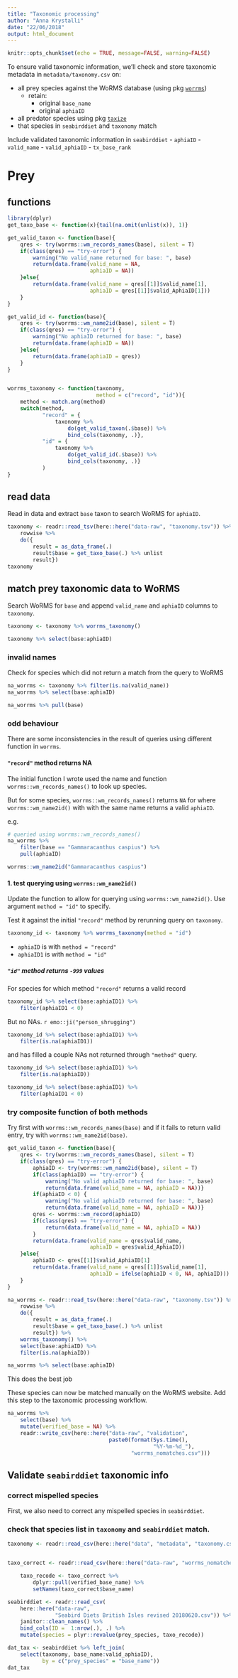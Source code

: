 ```yaml
---
title: "Taxonomic processing"
author: "Anna Krystalli"
date: "22/06/2018"
output: html_document
---
```



```r
knitr::opts_chunk$set(echo = TRUE, message=FALSE, warning=FALSE)
```

To ensure valid taxonomic information, we'll check and store taxonomic metadata in `metadata/taxonomy.csv` on:

- all prey species against the WoRMS database (using pkg [`worrms`](https://github.com/ropensci/worrms))
    - retain:
        + original `base_name`
        + original `aphiaID`
- all predator species using pkg [`taxize`](https://github.com/ropensci/taxize)
- that species in `seabirddiet` and `taxonomy` match

Include validated taxonomic information in `seabirddiet`
- `aphiaID`
- `valid_name`
- `valid_aphiaID`
- `tx_base_rank`


# Prey

## functions

```r
library(dplyr)
get_taxo_base <- function(x){tail(na.omit(unlist(x)), 1)}

get_valid_taxon <- function(base){
    qres <- try(worrms::wm_records_names(base), silent = T)
    if(class(qres) == "try-error") {
        warning("No valid_name returned for base: ", base)
        return(data.frame(valid_name = NA, 
                          aphiaID = NA))
    }else{
        return(data.frame(valid_name = qres[[1]]$valid_name[1], 
                          aphiaID = qres[[1]]$valid_AphiaID[1]))
    }
}

get_valid_id <- function(base){
    qres <- try(worrms::wm_name2id(base), silent = T)
    if(class(qres) == "try-error") {
        warning("No aphiaID returned for base: ", base)
        return(data.frame(aphiaID = NA))
    }else{
        return(data.frame(aphiaID = qres))
    }
}


worrms_taxonomy <- function(taxonomy, 
                            method = c("record", "id")){
    method <- match.arg(method)
    switch(method,
           "record" = {
               taxonomy %>% 
                   do(get_valid_taxon(.$base)) %>% 
                   bind_cols(taxonomy, .)},
           "id" = {
               taxonomy %>% 
                   do(get_valid_id(.$base)) %>% 
                   bind_cols(taxonomy, .)}
           )
}
```


## read data

Read in data and extract `base` taxon to search WoRMS for `aphiaID`.
```r
taxonomy <- readr::read_tsv(here::here("data-raw", "taxonomy.tsv")) %>%
    rowwise %>% 
    do({
        result = as_data_frame(.)
        result$base = get_taxo_base(.) %>% unlist
        result}) 
taxonomy

```

## match prey taxonomic data to WoRMS

Search WoRMS for `base` and append `valid_name` and `aphiaID` columns to `taxonomy`.

```r
taxonomy <- taxonomy %>% worrms_taxonomy()
```

```r

taxonomy %>% select(base:aphiaID)
```

### invalid names

Check for species which did not return a match from the query to WoRMS

```r
na_worrms <- taxonomy %>% filter(is.na(valid_name)) 
na_worrms %>% select(base:aphiaID)
```

```r
na_worrms %>% pull(base)
```

### odd behaviour

There are some inconsistencies in the result of queries using different function in `worrms`.

#### `"record"` method returns NA 

The initial function I wrote used the name and function `worrms::wm_records_names()` to look up species.

But for some species, `worrms::wm_records_names()`  returns `NA` for where `worrms::wm_name2id()` with with the same name returns a valid `aphiaID`.

e.g.

```r
# queried using worrms::wm_records_names()
na_worrms %>% 
    filter(base == "Gammaracanthus caspius") %>%
    pull(aphiaID)
```


```r
worrms::wm_name2id("Gammaracanthus caspius")
```

#### 1. test querying using `worrms::wm_name2id()`

Update the function to allow for querying using `worrms::wm_name2id()`. Use argument `method = "id"` to specify.

Test it against the initial `"record"` method by rerunning query on `taxonomy`.

```r
taxonomy_id <- taxonomy %>% worrms_taxonomy(method = "id")
```

- `aphiaID` is with `method = "record"`
- `aphiaID1` is with `method = "id"`

##### `"id"` method returns `-999` values

For species for which method `"record"` returns a valid record

```r
taxonomy_id %>% select(base:aphiaID1) %>%
    filter(aphiaID1 < 0)
```

But no NAs. `r emo::ji("person_shrugging")`

```r
taxonomy_id %>% select(base:aphiaID1) %>%
    filter(is.na(aphiaID1))
```

and has filled a couple NAs not returned through `"method"` query.

```r
taxonomy_id %>% select(base:aphiaID1) %>%
    filter(is.na(aphiaID))
```

```r
taxonomy_id %>% select(base:aphiaID1) %>%
    filter(aphiaID1 < 0)
```

### try composite function of both methods

Try first with `worrms::wm_records_names(base)` and if it fails to return valid entry, try with `worrms::wm_name2id(base)`.

```r
get_valid_taxon <- function(base){
    qres <- try(worrms::wm_records_names(base), silent = T)
    if(class(qres) == "try-error") {
        aphiaID <- try(worrms::wm_name2id(base), silent = T)
        if(class(aphiaID) == "try-error") {
            warning("No valid aphiaID returned for base: ", base)
            return(data.frame(valid_name = NA, aphiaID = NA))}
        if(aphiaID < 0) {
            warning("No valid aphiaID returned for base: ", base)
            return(data.frame(valid_name = NA, aphiaID = NA))}
        qres <- worrms::wm_record(aphiaID)
        if(class(qres) == "try-error") {
            return(data.frame(valid_name = NA, aphiaID = NA))
        }
        return(data.frame(valid_name = qres$valid_name, 
                          aphiaID = qres$valid_AphiaID))
    }else{
        aphiaID <- qres[[1]]$valid_AphiaID[1]
        return(data.frame(valid_name = qres[[1]]$valid_name[1], 
                          aphiaID = ifelse(aphiaID < 0, NA, aphiaID)))
    }
}

```

```r
na_worrms <- readr::read_tsv(here::here("data-raw", "taxonomy.tsv")) %>%
    rowwise %>% 
    do({
        result = as_data_frame(.)
        result$base = get_taxo_base(.) %>% unlist
        result}) %>% 
    worrms_taxonomy() %>% 
    select(base:aphiaID) %>% 
    filter(is.na(aphiaID))
```

```r
na_worrms %>% select(base:aphiaID)
```

This does the best job

These species can now be matched manually on the WoRMS website. Add this step to the taxonomic processing workflow. 

```r
na_worrms %>% 
    select(base) %>% 
    mutate(verified_base = NA) %>%
    readr::write_csv(here::here("data-raw", "validation", 
                                paste0(format(Sys.time(), 
                                              "%Y-%m-%d_"),
                                       "worrms_nomatches.csv")))
```



## Validate `seabirddiet` taxonomic info


### correct mispelled species

First, we also need to correct any mispelled species in `seabirddiet`.

### check that species list in `taxonomy` and `seabirddiet` match.

```r
taxonomy <- readr::read_csv(here::here("data", "metadata", "taxonomy.csv"))


taxo_correct <- readr::read_csv(here::here("data-raw", "worrms_nomatches_verified.csv"))

    taxo_recode <- taxo_correct %>% 
        dplyr::pull(verified_base_name) %>% 
        setNames(taxo_correct$base_name)

seabirddiet <- readr::read_csv(
    here::here("data-raw", 
               "Seabird Diets British Isles revised 20180620.csv")) %>% 
    janitor::clean_names() %>%
    bind_cols(ID =  1:nrow(.), .) %>% 
    mutate(species = plyr::revalue(prey_species, taxo_recode))


```

```r
dat_tax <- seabirddiet %>% left_join(
    select(taxonomy, base_name:valid_aphiaID),
           by = c("prey_species" = "base_name")) 
dat_tax
```

